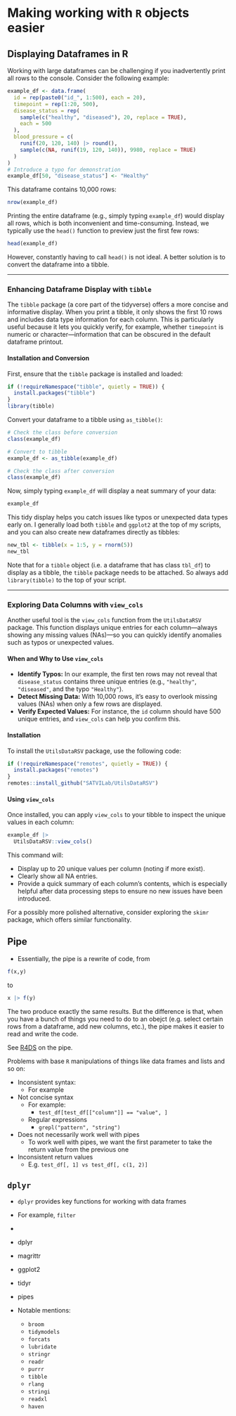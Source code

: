 # Making working with `R` objects easier {#sec-day5-tidyverse}

## Displaying Dataframes in R

Working with large dataframes can be challenging if you inadvertently print all rows to the console.
Consider the following example:

```r
example_df <- data.frame(
  id = rep(paste0("id_", 1:500), each = 20),
  timepoint = rep(1:20, 500),
  disease_status = rep(
    sample(c("healthy", "diseased"), 20, replace = TRUE),
    each = 500
  ),
  blood_pressure = c(
    runif(20, 120, 140) |> round(),
    sample(c(NA, runif(19, 120, 140)), 9980, replace = TRUE)
  )
)
# Introduce a typo for demonstration
example_df[50, "disease_status"] <- "Healthy"
```

This dataframe contains 10,000 rows:

```r
nrow(example_df)
```

Printing the entire dataframe (e.g., simply typing `example_df`) would display all rows, which is both inconvenient and time-consuming. Instead, we typically use the `head()` function to preview just the first few rows:

```r
head(example_df)
```

However, constantly having to call `head()` is not ideal. A better solution is to convert the dataframe into a tibble.

---

### Enhancing Dataframe Display with `tibble`

The `tibble` package (a core part of the tidyverse) offers a more concise and informative display. When you print a tibble, it only shows the first 10 rows and includes data type information for each column. This is particularly useful because it lets you quickly verify, for example, whether `timepoint` is numeric or character—information that can be obscured in the default dataframe printout.

#### Installation and Conversion

First, ensure that the `tibble` package is installed and loaded:

```r
if (!requireNamespace("tibble", quietly = TRUE)) {
  install.packages("tibble")
}
library(tibble)
```

Convert your dataframe to a tibble using `as_tibble()`:

```r
# Check the class before conversion
class(example_df)

# Convert to tibble
example_df <- as_tibble(example_df)

# Check the class after conversion
class(example_df)
```

Now, simply typing `example_df` will display a neat summary of your data:

```r
example_df
```

This tidy display helps you catch issues like typos or unexpected data types early on. I generally load both `tibble` and `ggplot2` at the top of my scripts, and you can also create new dataframes directly as tibbles:

```r
new_tbl <- tibble(x = 1:5, y = rnorm(5))
new_tbl
```

Note that for a `tibble` object (i.e. a dataframe that has class `tbl_df`) to display as a tibble, the `tibble` package needs to be attached.
So always add `library(tibble)` to the top of your script.

---

### Exploring Data Columns with `view_cols`

Another useful tool is the `view_cols` function from the `UtilsDataRSV` package. This function displays unique entries for each column—always showing any missing values (NAs)—so you can quickly identify anomalies such as typos or unexpected values.

#### When and Why to Use `view_cols`

- **Identify Typos:** In our example, the first ten rows may not reveal that `disease_status` contains three unique entries (e.g., `"healthy"`, `"diseased"`, and the typo `"Healthy"`).
- **Detect Missing Data:** With 10,000 rows, it’s easy to overlook missing values (NAs) when only a few rows are displayed.
- **Verify Expected Values:** For instance, the `id` column should have 500 unique entries, and `view_cols` can help you confirm this.

#### Installation

To install the `UtilsDataRSV` package, use the following code:

```r
if (!requireNamespace("remotes", quietly = TRUE)) {
  install.packages("remotes")
}
remotes::install_github("SATVILab/UtilsDataRSV")
```

#### Using `view_cols`

Once installed, you can apply `view_cols` to your tibble to inspect the unique values in each column:

```r
example_df |>
  UtilsDataRSV::view_cols()
```

This command will:

- Display up to 20 unique values per column (noting if more exist).
- Clearly show all NA entries.
- Provide a quick summary of each column’s contents, which is especially helpful after data processing steps to ensure no new issues have been introduced.

For a possibly more polished alternative, consider exploring the `skimr` package, which offers similar functionality.

## Pipe

- Essentially, the pipe is a rewrite of code, from

```r
f(x,y)
```

to 

```r
x |> f(y)
```

The two produce exactly the same results.
But the difference is that, when you have a bunch of things you need to do to an obejct (e.g. select certain rows from a dataframe, add new columns, etc.), the pipe makes it easier to read and write the code.

See [R4DS](https://r4ds.hadley.nz/data-transform.html#sec-the-pipe) on the pipe.

Problems with base `R` manipulations of things like data frames and lists and so on:

- Inconsistent syntax:
  - For example
- Not concise syntax
  - For example:
    - `test_df[test_df[["column"]] == "value", ]`
  - Regular expressions
    - `grepl("pattern", "string")`
- Does not necessarily work well with pipes
  - To work well with pipes, we want the first parameter to take the return value from the previous one
- Inconsistent return values
  - E.g. `test_df[, 1] vs test_df[, c(1, 2)]`

## `dplyr`

- `dplyr` provides key functions for working with data frames
- For example, `filter`

- 

- dplyr
- magrittr
- ggplot2
- tidyr
- pipes
- Notable mentions:
  - `broom`
  - `tidymodels`
  - `forcats`
  - `lubridate`
  - `stringr`
  - `readr`
  - `purrr`
  - `tibble`
  - `rlang`
  - `stringi`
  - `readxl`
  - `haven`